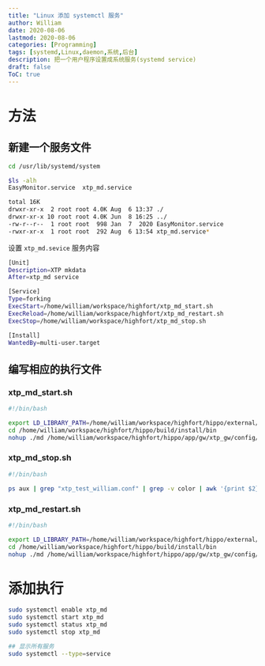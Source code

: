 ```yaml
---
title: "Linux 添加 systemctl 服务"
author: William
date: 2020-08-06
lastmod: 2020-08-06
categories: [Programming]
tags: [systemd,Linux,daemon,系统,后台]
description: 把一个用户程序设置成系统服务(systemd service)
draft: false
ToC: true
---
```


# 方法

## 新建一个服务文件

```bash
cd /usr/lib/systemd/system

$ls -alh
EasyMonitor.service  xtp_md.service

total 16K
drwxr-xr-x  2 root root 4.0K Aug  6 13:37 ./
drwxr-xr-x 10 root root 4.0K Jun  8 16:25 ../
-rw-r--r--  1 root root  998 Jan  7  2020 EasyMonitor.service
-rwxr-xr-x  1 root root  292 Aug  6 13:54 xtp_md.service*
```

设置 `xtp_md.sevice` 服务内容

```bash
[Unit]
Description=XTP mkdata
After=xtp_md service

[Service]
Type=forking
ExecStart=/home/william/workspace/highfort/xtp_md_start.sh 
ExecReload=/home/william/workspace/highfort/xtp_md_restart.sh
ExecStop=/home/william/workspace/highfort/xtp_md_stop.sh

[Install]
WantedBy=multi-user.target
```

## 编写相应的执行文件

### xtp_md_start.sh

```bash
#!/bin/bash

export LD_LIBRARY_PATH=/home/william/workspace/highfort/hippo/external/exch/XTP:/usr/lib/x86_64-linux-gnu:/usr/local/lib:$LD_LIBRARY_PATH
cd /home/william/workspace/highfort/hippo/build/install/bin 
nohup ./md /home/william/workspace/highfort/hippo/app/gw/xtp_gw/config/xtp_test_william.conf &
```

### xtp_md_stop.sh

```bash
#!/bin/bash

ps aux | grep "xtp_test_william.conf" | grep -v color | awk '{print $2}' | xargs kill -9
```

### xtp_md_restart.sh

```bash
#!/bin/bash

export LD_LIBRARY_PATH=/home/william/workspace/highfort/hippo/external/exch/XTP:/usr/lib/x86_64-linux-gnu:/usr/local/lib:$LD_LIBRARY_PATH
cd /home/william/workspace/highfort/hippo/build/install/bin 
nohup ./md /home/william/workspace/highfort/hippo/app/gw/xtp_gw/config/xtp_test_william.conf &
```

# 添加执行

```bash
sudo systemctl enable xtp_md
sudo systemctl start xtp_md
sudo systemctl status xtp_md
sudo systemctl stop xtp_md

## 显示所有服务
sudo systemctl --type=service
```




